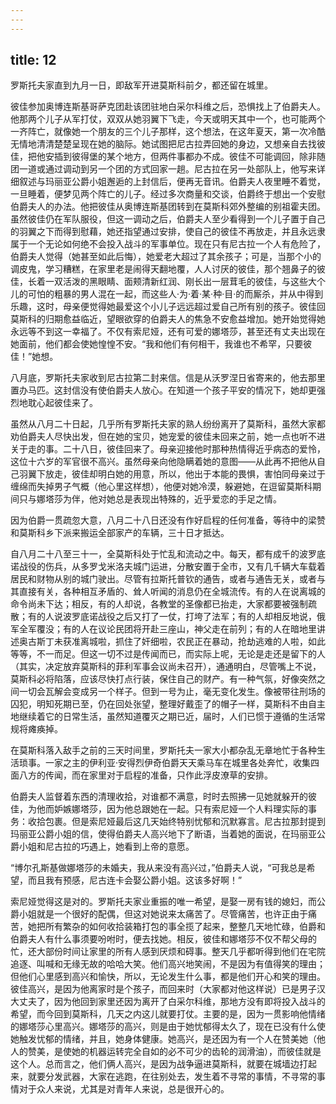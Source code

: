 ```yaml
---
---
---
```

title: 12
---





罗斯托夫家直到九月一日，即敌军开进莫斯科前夕，都还留在城里。

彼佳参加奥博连斯基哥萨克团赴该团驻地白采尔科维之后，恐惧找上了伯爵夫人。他那两个儿子从军打仗，双双从她羽翼下飞走，今天或明天其中一个，也可能两个一齐阵亡，就像她一个朋友的三个儿子那样，这个想法，在这年夏天，第一次冷酷无情地清清楚楚呈现在她的脑际。她试图把尼古拉弄回她的身边，又想亲自去找彼佳，把他安插到彼得堡的某个地方，但两件事都办不成。彼佳不可能调回，除非随团一道或通过调动到另一个团的方式回家一趟。尼古拉在另一处部队上，他写来详细叙述与玛丽亚公爵小姐邂逅的上封信后，便再无音讯。伯爵夫人夜里睡不着觉，一旦睡着，便梦见两个阵亡的儿子。经过多次商量和交谈，伯爵终于想出一个安慰伯爵夫人的办法。他把彼佳从奥博连斯基团转到在莫斯科郊外整编的别祖霍夫团。虽然彼佳仍在军队服役，但这一调动之后，伯爵夫人至少看得到一个儿子置于自己的羽翼之下而得到慰藉，她还指望通过安排，使自己的彼佳不再放走，并且永远隶属于一个无论如何绝不会投入战斗的军事单位。现在只有尼古拉一个人有危险了，伯爵夫人觉得（她甚至如此后悔），她爱老大超过了其余孩子；可是，当那个小的调皮鬼，学习糟糕，在家里老是闹得天翻地覆，人人讨厌的彼佳，那个翘鼻子的彼佳，长着一双活泼的黑眼睛、面颊清新红润、刚长出一层茸毛的彼佳，与这些大个儿的可怕的粗暴的男人混在一起，而这些人·为·着·某·种·目·的而厮杀，并从中得到乐趣，这时，母亲便觉得她最爱这个小儿子远远超过爱自己所有别的孩子。彼佳回莫斯科的归期愈益临近，望眼欲穿的伯爵夫人的焦急不安愈益增加。她开始觉得她永远等不到这一幸福了。不仅有索尼娅，还有可爱的娜塔莎，甚至还有丈夫出现在她面前，他们都会使她惶惶不安。“我和他们有何相干，我谁也不希罕，只要彼佳！”她想。

八月底，罗斯托夫家收到尼古拉第二封来信。信是从沃罗涅日省寄来的，他去那里置办马匹。这封信没有使伯爵夫人放心。在知道一个孩子平安的情况下，她却更强烈地耽心起彼佳来了。

虽然从八月二十日起，几乎所有罗斯托夫家的熟人纷纷离开了莫斯科，虽然大家都劝伯爵夫人尽快出发，但在她的宝贝，她宠爱的彼佳未回来之前，她一点也听不进关于走的事。二十八日，彼佳回来了。母亲迎接他时那种热情得近乎病态的爱怜，这位十六岁的军官很不高兴。虽然母亲向他隐瞒着她的意图——从此再不把他从自己羽翼下放走，彼佳却明白她的用意，所以，他出于本能的畏惧，害怕同母亲过于缠绵而失掉男子气概（他心里这样想），他便对她冷漠，躲避她，在逗留莫斯科期间只与娜塔莎为伴，他对她总是表现出特殊的，近乎爱恋的手足之情。

因为伯爵一贯疏忽大意，八月二十八日还没有作好启程的任何准备，等待中的梁赞和莫斯科乡下派来搬运全部家产的车辆，三十日才抵达。

自八月二十八至三十一，全莫斯科处于忙乱和流动之中。每天，都有成千的波罗底诺战役的伤兵，从多罗戈米洛夫城门运进，分散安置于全市，又有几千辆大车载着居民和财物从别的城门驶出。尽管有拉斯托普钦的通告，或者与通告无关，或者与其直接有关，各种相互矛盾的、耸人听闻的消息仍在全城流传。有的人在说离城的命令尚未下达；相反，有的人却说，各教堂的圣像都已抬走，大家都要被强制疏散；有的人说波罗底诺战役之后又打了一仗，打垮了法军；有的人却相反地说，俄军全军覆没；有的人在议论民团将开赴三座山，神父走在前列；有的人在暗地里讲述奥古斯丁未获准离城啦，抓住了奸细啦，农民正在暴动，抢劫逃难的人啦，如此等等，不一而足。但这一切不过是传闻而已，而实际上呢，无论是走还是留下的人（其实，决定放弃莫斯科的菲利军事会议尚未召开），通通明白，尽管嘴上不说，莫斯科必将陷落，应该尽快打点行装，保住自己的财产。有一种气氛，好像突然之间一切会瓦解会变成另一个样子。但到一号为止，毫无变化发生。像被带往刑场的囚犯，明知死期已至，仍在回处张望，整理好戴歪了的帽子一样，莫斯科不由自主地继续着它的日常生活，虽然知道覆灭之期已近，届时，人们已惯于遵循的生活常规将瘫痪掉。

在莫斯科落入敌手之前的三天时间里，罗斯托夫一家大小都杂乱无章地忙于各种生活琐事。一家之主的伊利亚·安得烈伊奇伯爵天天乘马车在城里各处奔忙，收集四面八方的传闻，而在家里对于启程的准备，只作此浮皮潦草的安排。

伯爵夫人监督着东西的清理收拾，对谁都不满意，时时去照拂一见她就躲开的彼佳，为他而妒嫉娜塔莎，因为他总跟她在一起。只有索尼娅一个人料理实际的事务：收拾包裹。但是索尼娅最后这几天始终特别忧郁和沉默寡言。尼古拉那封提到玛丽亚公爵小姐的信，使得伯爵夫人高兴地下了断语，当着她的面说，在玛丽亚公爵小姐和尼古拉的巧遇上，她看到上帝的意愿。

“博尔孔斯基做娜塔莎的未婚夫，我从来没有高兴过，”伯爵夫人说，“可我总是希望，而且我有预感，尼古连卡会娶公爵小姐。这该多好啊！”

索尼娅觉得这是对的。罗斯托夫家业重振的唯一希望，是娶一房有钱的媳妇，而公爵小姐就是一个很好的配偶，但这对她说来太痛苦了。尽管痛苦，也许正由于痛苦，她把所有繁杂的如何收拾装箱打包的事全揽了起来，整整几天地忙碌，伯爵和伯爵夫人有什么事须要吩咐时，便去找她。相反，彼佳和娜塔莎不仅不帮父母的忙，还大部份时间让家里的所有人感到厌烦和碍事。整天几乎都听得到他们在宅院追逐、叫喊和无缘无故的哈哈大笑。他们高兴地笑闹，不是因为有值得笑的理由；但他们心里感到高兴和愉快，所以，无论发生什么事，都是他们开心和笑的理由。彼佳高兴，是因为他离家时是个孩子，而回来时（大家都对他这样说）已是男子汉大丈夫了，因为他回到家里还因为离开了白采尔科维，那地方没有即将投入战斗的希望，而今回到莫斯科，几天之内这儿就要打仗。主要的是，因为一贯影响他情绪的娜塔莎心里高兴。娜塔莎的高兴，则是由于她忧郁得太久了，现在已没有什么使她触发忧郁的情绪，并且，她身体健康。她高兴，是还因为有一个人在赞美她（他人的赞美，是使她的机器运转完全自如的必不可少的齿轮的润滑油），而彼佳就是这个人。总而言之，他们俩人高兴，是因为战争逼进莫斯科，就要在城墙边打起来，就要分发武器，大家在逃跑，在往别处去，发生着不寻常的事情，不寻常的事情对于众人来说，尤其是对青年人来说，总是很开心的。